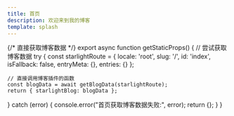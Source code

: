```yaml
---
title: 首页
description: 欢迎来到我的博客
template: splash
---
```




{/* 直接获取博客数据 */}
export async function getStaticProps() {
  // 尝试获取博客数据
  try {
    const starlightRoute = {
      locale: 'root',
      slug: '/',
      id: 'index',
      isFallback: false,
      entryMeta: {},
      entries: {}
    };
    
    // 直接调用博客插件的函数
    const blogData = await getBlogData(starlightRoute);
    return { starlightBlog: blogData };
  } catch (error) {
    console.error("首页获取博客数据失败:", error);
    return {};
  }
}

<HomePage pageNum={1} />
